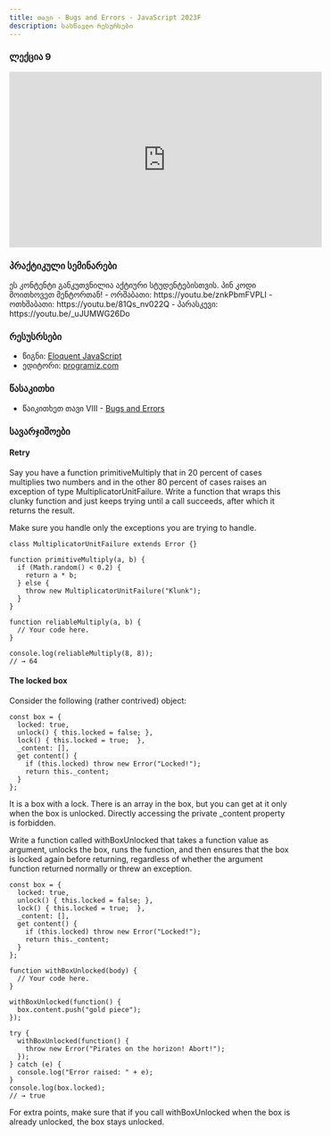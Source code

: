 ```yaml
---
title: თავი - Bugs and Errors - JavaScript 2023F
description: სასწავლო რესურსები
---
```


### ლექცია 9

<iframe
  width="560"
  height="315"
  src="https://www.youtube.com/embed/gkJCYFCG-J0?si=xHZt4aVhi7LXUjdH"
  title="YouTube video player"
  frameborder="0"
  allow="accelerometer; autoplay; clipboard-write; encrypted-media; gyroscope; picture-in-picture; web-share"
  allowfullscreen
></iframe>

### პრაქტიკული სემინარები

<Card>
  <PinCodeProtectedContent>
    <Locked>
      ეს კონტენტი განკუთვნილია აქტიური სტუდენტებისთვის. პინ კოდი მოითხოვეთ
      მენტორთან!
    </Locked>
    <Unlocked>
      - ორშაბათი: https://youtu.be/znkPbmFVPLI 
      - ოთხშაბათი: https://youtu.be/81Qs_nv022Q 
      - პარასკევი: https://youtu.be/_uJUMWG26Do
    </Unlocked>
  </PinCodeProtectedContent>
</Card>

### რესუსრსები

- წიგნი: [Eloquent JavaScript](https://eloquentjavascript.net/)
- ედიტორი: [programiz.com](https://www.programiz.com/javascript/online-compiler/)

### წასაკითხი

- წაიკითხეთ თავი VIII - [Bugs and Errors](https://eloquentjavascript.net/08_error.html)

### სავარჯიშოები

#### Retry
Say you have a function primitiveMultiply that in 20 percent of cases multiplies two numbers and in the other 80 percent of cases raises an exception of type MultiplicatorUnitFailure. Write a function that wraps this clunky function and just keeps trying until a call succeeds, after which it returns the result.

Make sure you handle only the exceptions you are trying to handle.
```shell
class MultiplicatorUnitFailure extends Error {}

function primitiveMultiply(a, b) {
  if (Math.random() < 0.2) {
    return a * b;
  } else {
    throw new MultiplicatorUnitFailure("Klunk");
  }
}

function reliableMultiply(a, b) {
  // Your code here.
}

console.log(reliableMultiply(8, 8));
// → 64
```

#### The locked box
Consider the following (rather contrived) object:
```shell
const box = {
  locked: true,
  unlock() { this.locked = false; },
  lock() { this.locked = true;  },
  _content: [],
  get content() {
    if (this.locked) throw new Error("Locked!");
    return this._content;
  }
};
```
It is a box with a lock. There is an array in the box, but you can get at it only when the box is unlocked. Directly accessing the private _content property is forbidden.

Write a function called withBoxUnlocked that takes a function value as argument, unlocks the box, runs the function, and then ensures that the box is locked again before returning, regardless of whether the argument function returned normally or threw an exception.

```shell
const box = {
  locked: true,
  unlock() { this.locked = false; },
  lock() { this.locked = true;  },
  _content: [],
  get content() {
    if (this.locked) throw new Error("Locked!");
    return this._content;
  }
};

function withBoxUnlocked(body) {
  // Your code here.
}

withBoxUnlocked(function() {
  box.content.push("gold piece");
});

try {
  withBoxUnlocked(function() {
    throw new Error("Pirates on the horizon! Abort!");
  });
} catch (e) {
  console.log("Error raised: " + e);
}
console.log(box.locked);
// → true
```

For extra points, make sure that if you call withBoxUnlocked when the box is already unlocked, the box stays unlocked.
